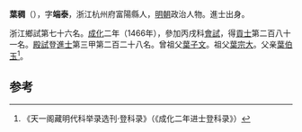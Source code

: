 '''葉稠'''（{{bd|1425年||？}}），字'''端泰'''，浙江杭州府富陽縣人，[[明朝|明朝]]政治人物。進士出身。

浙江鄉試第七十六名。[[成化|成化]]二年（1466年），參加丙戌科[[會試|會試]]，得[[貢士|貢士]]第二百八十一名。[[殿試|殿試]]登[[進士|進士]]第三甲第二百二十八名。曾祖父[[葉子文|葉子文]]。祖父[[葉宗大|葉宗大]]。父亲[[葉伯玉|葉伯玉]]<ref>《天一阁藏明代科举录选刊·登科录》（《成化二年进士登科录》）</ref>。

==参考==
{{reflist}}
{{明朝人物小作品}}
{{成化二年丙戌科殿試金榜}}